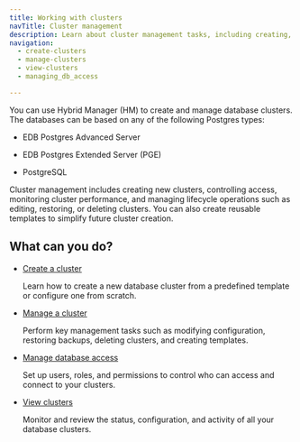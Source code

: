 ```yaml
---
title: Working with clusters
navTitle: Cluster management
description: Learn about cluster management tasks, including creating, viewing, and managing Hybrid Manager.
navigation:
  - create-clusters
  - manage-clusters
  - view-clusters
  - managing_db_access

---
```


You can use Hybrid Manager (HM) to create and manage database clusters. The databases can be based on any of the following Postgres types:

- EDB Postgres Advanced Server

- EDB Postgres Extended Server (PGE)

- PostgreSQL

Cluster management includes creating new clusters, controlling access, monitoring cluster performance, and managing lifecycle operations such as editing, restoring, or deleting clusters. You can also create reusable templates to simplify future cluster creation.

## What can you do?

- [Create a cluster](./create-clusters/)

  Learn how to create a new database cluster from a predefined template or configure one from scratch.

- [Manage a cluster](./manage-clusters/)

  Perform key management tasks such as modifying configuration, restoring backups, deleting clusters, and creating templates.

- [Manage database access](./managing_db_access/)

  Set up users, roles, and permissions to control who can access and connect to your clusters.

- [View clusters](./view_clusters/)

  Monitor and review the status, configuration, and activity of all your database clusters.
